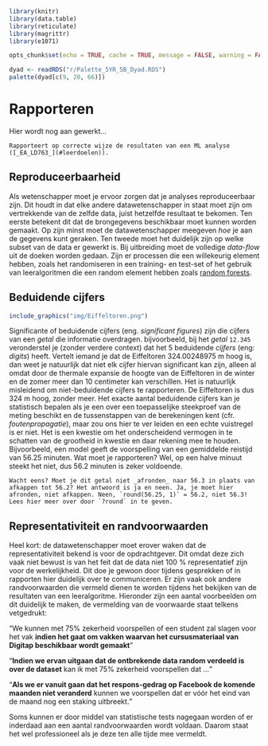 ```{r include=FALSE}
library(knitr)
library(data.table)
library(reticulate)
library(magrittr)
library(e1071)

opts_chunk$set(echo = TRUE, cache = TRUE, message = FALSE, warning = FALSE)

dyad <- readRDS("r/Palette_5YR_5B_Dyad.RDS")
palette(dyad[c(9, 20, 66)])
```

# Rapporteren

:::{.message}

Hier wordt nog aan gewerkt...

:::

```{lemma rapporteren}
Rapporteert op correcte wijze de resultaten van een ML analyse ([_EA_LD763_](#leerdoelen)).
```

## Reproduceerbaarheid

Als wetenschapper moet je ervoor zorgen dat je analyses reproduceerbaar zijn. Dit houdt in dat elke andere datawetenschapper in staat moet zijn om vertrekkende van de zelfde data, juist hetzelfde resultaat te bekomen. Ten eerste betekent dit dat de brongegevens beschikbaar moet kunnen worden gemaakt. Op zijn minst moet de datawetenschapper meegeven _hoe_ je aan de gegevens kunt geraken. Ten tweede moet het duidelijk zijn op welke subset van de data er gewerkt is. Bij uitbreiding moet de volledige _data-flow_ uit de doeken worden gedaan. Zijn er processen die een willekeurig element hebben, zoals het randomiseren in een training- en test-set of het gebruik van leeralgoritmen die een random element hebben zoals [random forests](https://en.wikipedia.org/wiki/Random_forest#:~:text=Random%20forests%20or%20random%20decision,prediction%20(regression)%20of%20the%20individual).

## Beduidende cijfers

```{r eiffeltoren, echo=FALSE}
include_graphics("img/Eiffeltoren.png")
```

Significante of beduidende cijfers (eng. _significant figures_) zijn die cijfers van een _getal_ die informatie overdragen. bijvoorbeeld, bij het _getal_ `12.345` veronderstel je (zonder verdere context) dat het 5 beduidende _cijfers_ (eng: _digits_) heeft. Vertelt iemand je dat de Eiffeltoren 324.00248975&nbsp;m hoog is, dan weet je natuurlijk dat niet elk cijfer hiervan significant kan zijn, alleen al omdat door de thermale expansie de hoogte van de Eiffeltoren in de winter en de zomer meer dan 10 centimeter kan verschillen. Het is natuurlijk misleidend om niet-beduidende cijfers te rapporteren. De Eiffeltoren is dus 324&nbsp;m hoog, zonder meer. Het exacte aantal beduidende cijfers kan je statistisch bepalen als je een over een toepasselijke steekproef van de meting beschikt en de tussenstappen van de berekeningen kent (cfr. _foutenpropagatie_), maar zou ons hier te ver leiden en een echte vuistregel is er niet. Het is een kwestie om het onderscheidend vermogen in te schatten van de grootheid in kwestie en daar rekening mee te houden. Bijvoorbeeld, een model geeft de voorspelling van een gemiddelde reistijd van 56.25&nbsp;minuten. Wat moet je rapporteren? Wel, op een halve minuut steekt het niet, dus 56.2&nbsp;minuten is zeker voldoende.

```{corollary afronding, echo=TRUE}
Wacht eens? Moet je dit getal niet _afronden_ naar 56.3 in plaats van afkappen tot 56.2? Het antwoord is ja en neen. Ja, je moet hier afronden, niet afkappen. Neen, `round(56.25, 1)` = 56.2, niet 56.3! Lees hier meer over door `?round` in te geven.
```

## Representativiteit en randvoorwaarden

Heel kort: de datawetenschapper moet erover waken dat de representativiteit bekend is voor de opdrachtgever. Dit omdat deze zich vaak niet bewust is van het feit dat de data niet 100 % representatief zijn voor de werkelijkheid. Dit doe je gewoon door tijdens gesprekken of in rapporten hier duidelijk over te communiceren. Er zijn vaak ook andere randvoorwaarden die vermeld dienen te worden tijdens het bekijken van de resultaten van een leeralgoritme. Hieronder zijn een aantal voorbeelden om dit duidelijk te maken, de vermelding van de voorwaarde staat telkens vetgedrukt:

<q>We kunnen met 75% zekerheid voorspellen of een student zal slagen voor het vak __indien het gaat om vakken waarvan het cursusmateriaal van Digitap beschikbaar wordt gemaakt__</q>

<q>__Indien we ervan uitgaan dat de ontbrekende data random verdeeld is over de dataset__ kan ik met 75% zekerheid voorspellen dat &hellip;</q>

<q>__Als we er vanuit gaan dat het respons-gedrag op Facebook de komende maanden niet veranderd__ kunnen we voorspellen dat er vóór het eind van de maand nog een staking uitbreekt.</q>

Soms kunnen er door middel van statistische tests nagegaan worden of er inderdaad aan een aantal randvoorwaarden wordt voldaan. Daarom staat het wel professioneel als je deze ten alle tijde mee vermeldt.